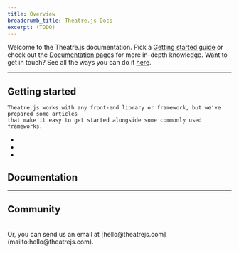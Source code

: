 ```yaml
---
title: Overview
breadcrumb_title: Theatre.js Docs
excerpt: (TODO)
---
```


Welcome to the Theatre.js documentation.
Pick a [Getting started guide](/docs/latest/getting-started) or
check out the [Documentation pages](#documentation) for more in-depth knowledge.
Want to get in touch? See all the ways you can do it [here](#community).

---

## Getting started

<div className="grid gap-6 sm:grid-cols-2 -mt-4">
  <div>

    Theatre.js works with any front-end library or framework, but we've prepared some articles
    that make it easy to get started alongside some commonly used frameworks.

  </div>
  <div className="flex justify-center">
    <ul className="flex flex-col justify-center">
      <li>
        <ChevronLink icon="react" label="With React Three Fiber" url="/docs/latest/getting-started/with-react-three-fiber" />
      </li>
      <li>
        <ChevronLink icon="three" label="With THREE.js" url="/docs/latest/getting-started/with-three-js" />
      </li>
      <li>
        <ChevronLink icon="code" label="With HTML/SVG" url="/docs/latest/getting-started/with-html-svg" />
      </li>
    </ul>

  </div>
</div>

## Documentation

<div className="mt-8 grid gap-6 md:grid-cols-2">
  <Card
    title="Concepts"
    icon="info"
    link={{ url: '/docs/latest/concepts', label: 'Learn concepts' }}
    subtitle="Learn the concepts behind animating with Theatre.js before you get started."
  />
  <Card
    title="Releases"
    icon="exclamation"
    link={{ url: '/docs/latest/releases', label: 'View releases' }}
    subtitle="Take a look at the latest Theatre.js releases containing features and bug fixes."
  />
  <Card
    title="Manual"
    icon="play-button"
    link={{ url: '/docs/latest/manual', label: 'View all manual articles' }}
    subtitle="Learn about animating in sync with audio, keyboard shortcuts, extensions, and more..."
  />
  <Card
    title="API Reference"
    icon="gear"
    link={{ url: '/docs/latest/api', label: 'Read' }}
    subtitle="Learn the power of hacking with the Theatre.js animation tools in code."
  />
</div>

---

## Community

<div className="mt-8 grid gap-6 md:grid-cols-3">
  <Card
    title="Twitter"
    icon="twitter"
    link={{ url: 'https://twitter.com/theatre_js', label: 'Go to Twitter' }}
    subtitle="Gifs, updates, and more on the Theatre.js twitter @theatre_js"
  />
  <Card
    title="Discord"
    icon="discord"
    link={{ url: 'https://discord.gg/bm9f8F9Y9N', label: 'Join Discord' }}
    subtitle="Join the discord community and get help, give feedback, or show off what you've made!"
  />
  <Card
    title="GitHub"
    icon="github"
    link={{ url: 'https://github.com/theatre-js/theatre', label: 'Go to Repo' }}
    subtitle="Follow along with the development of Theatre.js and contribute on GitHub."
  />
</div>
<br />
Or, you can send us an email at [hello@theatrejs.com](mailto:hello@theatrejs.com).
